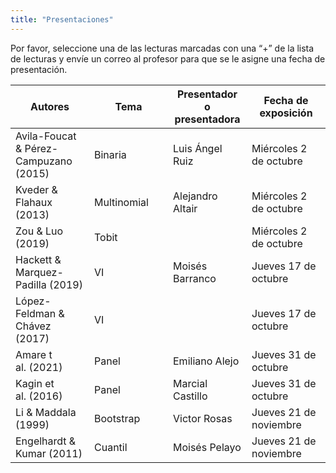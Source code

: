```yaml
---
title: "Presentaciones"
---
```



Por favor, seleccione una de las lecturas marcadas con una "+" de la lista de lecturas y envíe un correo al profesor para que se le asigne una fecha de presentación.

| **Autores** | **Tema** | **Presentador o presentadora** | **Fecha de exposición** |
| --- | --- | --- | --- |
| Avila-Foucat & Pérez-Campuzano (2015) |  Binaria | Luis Ángel Ruiz | Miércoles 2 de octubre |
| Kveder & Flahaux (2013) | Multinomial | Alejandro Altair | Miércoles 2 de octubre |
| Zou & Luo (2019) | Tobit | | Miércoles 2 de octubre |
| Hackett & Marquez-Padilla (2019) | VI | Moisés Barranco | Jueves 17 de octubre |
| López-Feldman & Chávez (2017) | VI |  | Jueves 17 de octubre |
| Amare  t al. (2021) | Panel | Emiliano Alejo | Jueves 31 de octubre |
| Kagin et al. (2016)| Panel | Marcial Castillo | Jueves 31 de octubre |
| Li & Maddala (1999) | Bootstrap | Victor Rosas | Jueves 21 de noviembre |
| Engelhardt & Kumar (2011) | Cuantil | Moisés Pelayo | Jueves 21 de noviembre |

